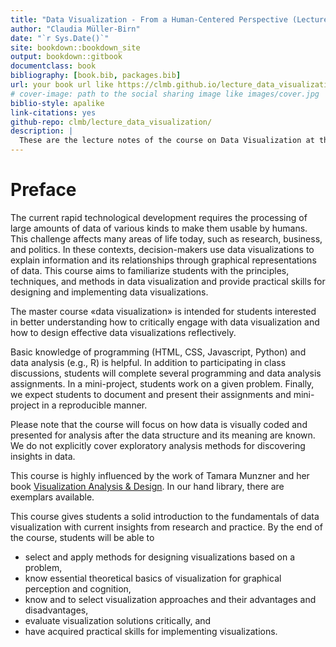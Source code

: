 ```yaml
--- 
title: "Data Visualization - From a Human-Centered Perspective (Lecture Notes)"
author: "Claudia Müller-Birn"
date: "`r Sys.Date()`"
site: bookdown::bookdown_site
output: bookdown::gitbook
documentclass: book
bibliography: [book.bib, packages.bib]
url: your book url like https://clmb.github.io/lecture_data_visualization/
# cover-image: path to the social sharing image like images/cover.jpg
biblio-style: apalike
link-citations: yes
github-repo: clmb/lecture_data_visualization/
description: |
  These are the lecture notes of the course on Data Visualization at the Freie Universität Berlin.
---
```


# Preface {-}

<!-- https://bookdown.org/yihui/rmarkdown-cookbook/custom-blocks.html -->
<!--::: {.infobox .important data-latex="{important}"}
**PLEASE NOTE!**

These lecture notes are neither for distribution nor for reference. It is just a first draft and many resources may not be referenced yet, furthermore, images are largely missing. I update these lecture notes throughout the course. If you spot any major mistakes, let me know.
:::  -->

The current rapid technological development requires the processing of large amounts of data of various kinds to make them usable by humans. This challenge affects many areas of life today, such as research, business, and politics. In these contexts, decision-makers use data visualizations to explain information and its relationships through graphical representations of data. This course aims to familiarize students with the principles, techniques, and methods in data visualization and provide practical skills for designing and implementing data visualizations.

The master course «data visualization» is intended for students interested in better understanding how to critically engage with data visualization and how to design effective data visualizations reflectively. 

Basic knowledge of programming (HTML, CSS, Javascript, Python) and data analysis (e.g., R) is helpful. In addition to participating in class discussions, students will complete several programming and data analysis assignments. In a mini-project, students work on a given problem. Finally, we expect students to document and present their assignments and mini-project in a reproducible manner.

Please note that the course will focus on how data is visually coded and presented for analysis after the data structure and its meaning are known. We do not explicitly cover exploratory analysis methods for discovering insights in data.

This course is highly influenced by the work of Tamara Munzner and her book [Visualization Analysis & Design](https://www.routledge.com/Visualization-Analysis-and-Design/Munzner/p/book/9781466508910). In our hand library, there are exemplars available.

This course gives students a solid introduction to the fundamentals of data visualization with current insights from research and practice. By the end of the course, students will be able to 

* select and apply methods for designing visualizations based on a problem,
* know essential theoretical basics of visualization for graphical perception and cognition,
* know and to select visualization approaches and their advantages and disadvantages,
* evaluate visualization solutions critically, and
* have acquired practical skills for implementing visualizations.

<!-- https://medium.com/@delucmat/how-to-publish-bookdown-projects-with-github-actions-on-github-pages-6e6aecc7331e -->

